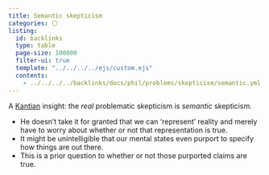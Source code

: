 ```yaml
---
title: Semantic skepticism
categories: ⚪
listing:
  id: backlinks
  type: table
  page-size: 100000
  filter-ui: true
  template: "../../../../ejs/custom.ejs"
  contents:
    - ../../../../backlinks/docs/phil/problems/skepticism/semantic.yml
---
```


A [Kantian](/docs/phil/people/kant) insight: the *real* problematic skepticism 
is *semantic* skepticism.

- He doesn't take it for granted that we can 'represent' reality and 
  merely have to worry about whether or not that representation is true.
- It might be unintelligible that our mental states even purport to 
  specify how things are out there.
- This is a prior question to whether or not those purported claims are 
  true.
